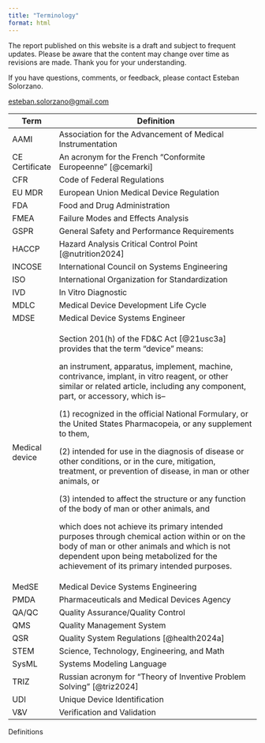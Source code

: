 ```yaml
---
title: "Terminology"
format: html
---
```


::: callout-caution
The report published on this website is a draft and subject to frequent updates. Please be aware that the content may change over time as revisions are made. Thank you for your understanding.
:::

::: callout-tip
If you have questions, comments, or feedback, please contact Esteban Solorzano.

[esteban.solorzano\@gmail.com](esteban.solorzano@gmail.com)
:::

::: {#tbl-definitions}
+----------------+------------------------------------------------------------------------------------------------------------------------------------------------------------------------------------------------------------------------------------+
| Term           | Definition                                                                                                                                                                                                                         |
+================+====================================================================================================================================================================================================================================+
| AAMI           | Association for the Advancement of Medical Instrumentation                                                                                                                                                                         |
+----------------+------------------------------------------------------------------------------------------------------------------------------------------------------------------------------------------------------------------------------------+
| CE Certificate | An acronym for the French “Conformite Europeenne” [@cemarki]                                                                                                                                                                       |
+----------------+------------------------------------------------------------------------------------------------------------------------------------------------------------------------------------------------------------------------------------+
| CFR            | Code of Federal Regulations                                                                                                                                                                                                        |
+----------------+------------------------------------------------------------------------------------------------------------------------------------------------------------------------------------------------------------------------------------+
| EU MDR         | European Union Medical Device Regulation                                                                                                                                                                                           |
+----------------+------------------------------------------------------------------------------------------------------------------------------------------------------------------------------------------------------------------------------------+
| FDA            | Food and Drug Administration                                                                                                                                                                                                       |
+----------------+------------------------------------------------------------------------------------------------------------------------------------------------------------------------------------------------------------------------------------+
| FMEA           | Failure Modes and Effects Analysis                                                                                                                                                                                                 |
+----------------+------------------------------------------------------------------------------------------------------------------------------------------------------------------------------------------------------------------------------------+
| GSPR           | General Safety and Performance Requirements                                                                                                                                                                                        |
+----------------+------------------------------------------------------------------------------------------------------------------------------------------------------------------------------------------------------------------------------------+
| HACCP          | Hazard Analysis Critical Control Point [@nutrition2024]                                                                                                                                                                            |
+----------------+------------------------------------------------------------------------------------------------------------------------------------------------------------------------------------------------------------------------------------+
| INCOSE         | International Council on Systems Engineering                                                                                                                                                                                       |
+----------------+------------------------------------------------------------------------------------------------------------------------------------------------------------------------------------------------------------------------------------+
| ISO            | International Organization for Standardization                                                                                                                                                                                     |
+----------------+------------------------------------------------------------------------------------------------------------------------------------------------------------------------------------------------------------------------------------+
| IVD            | In Vitro Diagnostic                                                                                                                                                                                                                |
+----------------+------------------------------------------------------------------------------------------------------------------------------------------------------------------------------------------------------------------------------------+
| MDLC           | Medical Device Development Life Cycle                                                                                                                                                                                              |
+----------------+------------------------------------------------------------------------------------------------------------------------------------------------------------------------------------------------------------------------------------+
| MDSE           | Medical Device Systems Engineer                                                                                                                                                                                                    |
+----------------+------------------------------------------------------------------------------------------------------------------------------------------------------------------------------------------------------------------------------------+
| Medical device | Section 201(h) of the FD&C Act [@21usc3a] provides that the term "device" means:                                                                                                                                                   |
|                |                                                                                                                                                                                                                                    |
|                | an instrument, apparatus, implement, machine, contrivance, implant, in vitro reagent, or other similar or related article, including any component, part, or accessory, which is--                                                 |
|                |                                                                                                                                                                                                                                    |
|                | \(1\) recognized in the official National Formulary, or the United States Pharmacopeia, or any supplement to them,                                                                                                                 |
|                |                                                                                                                                                                                                                                    |
|                | \(2\) intended for use in the diagnosis of disease or other conditions, or in the cure, mitigation, treatment, or prevention of disease, in man or other animals, or                                                               |
|                |                                                                                                                                                                                                                                    |
|                | \(3\) intended to affect the structure or any function of the body of man or other animals, and                                                                                                                                    |
|                |                                                                                                                                                                                                                                    |
|                | which does not achieve its primary intended purposes through chemical action within or on the body of man or other animals and which is not dependent upon being metabolized for the achievement of its primary intended purposes. |
+----------------+------------------------------------------------------------------------------------------------------------------------------------------------------------------------------------------------------------------------------------+
| MedSE          | Medical Device Systems Engineering                                                                                                                                                                                                 |
+----------------+------------------------------------------------------------------------------------------------------------------------------------------------------------------------------------------------------------------------------------+
| PMDA           | Pharmaceuticals and Medical Devices Agency                                                                                                                                                                                         |
+----------------+------------------------------------------------------------------------------------------------------------------------------------------------------------------------------------------------------------------------------------+
| QA/QC          | Quality Assurance/Quality Control                                                                                                                                                                                                  |
+----------------+------------------------------------------------------------------------------------------------------------------------------------------------------------------------------------------------------------------------------------+
| QMS            | Quality Management System                                                                                                                                                                                                          |
+----------------+------------------------------------------------------------------------------------------------------------------------------------------------------------------------------------------------------------------------------------+
| QSR            | Quality System Regulations [@health2024a]                                                                                                                                                                                          |
+----------------+------------------------------------------------------------------------------------------------------------------------------------------------------------------------------------------------------------------------------------+
| STEM           | Science, Technology, Engineering, and Math                                                                                                                                                                                         |
+----------------+------------------------------------------------------------------------------------------------------------------------------------------------------------------------------------------------------------------------------------+
| SysML          | Systems Modeling Language                                                                                                                                                                                                          |
+----------------+------------------------------------------------------------------------------------------------------------------------------------------------------------------------------------------------------------------------------------+
| TRIZ           | Russian acronym for "Theory of Inventive Problem Solving" [@triz2024]                                                                                                                                                              |
+----------------+------------------------------------------------------------------------------------------------------------------------------------------------------------------------------------------------------------------------------------+
| UDI            | Unique Device Identification                                                                                                                                                                                                       |
+----------------+------------------------------------------------------------------------------------------------------------------------------------------------------------------------------------------------------------------------------------+
| V&V            | Verification and Validation                                                                                                                                                                                                        |
+----------------+------------------------------------------------------------------------------------------------------------------------------------------------------------------------------------------------------------------------------------+

Definitions
:::